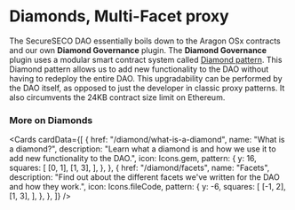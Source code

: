 
# Diamonds, Multi-Facet proxy
The SecureSECO DAO essentially boils down to the Aragon OSx contracts and our own **Diamond Governance** plugin. 
The **Diamond Governance** plugin uses a modular smart contract system called [Diamond pattern](https://eips.ethereum.org/EIPS/eip-2535).
This Diamond pattern allows us to add new functionality to the DAO without having to redeploy the entire DAO.
This upgradability can be performed by the DAO itself, as opposed to just the developer in classic proxy patterns.
It also circumvents the 24KB contract size limit on Ethereum.

### More on Diamonds

<Cards
  cardData={[
    {
      href: "/diamond/what-is-a-diamond",
      name: "What is a diamond?",
      description:
        "Learn what a diamond is and how we use it to add new functionality to the DAO.",
      icon: Icons.gem,
      pattern: {
        y: 16,
        squares: [
          [0, 1],
          [1, 3],
        ],
      },
    },
    {
      href: "/diamond/facets",
      name: "Facets",
      description:
        "Find out about the different facets we've written for the DAO and how they work.",
      icon: Icons.fileCode,
      pattern: {
        y: -6,
        squares: [
          [-1, 2],
          [1, 3],
        ],
      },
    },
  ]}
/>

